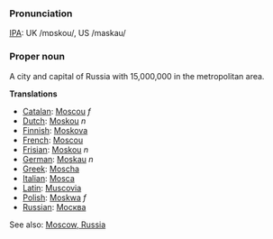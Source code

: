 ===Pronunciation===
[[IPA]]: UK /mɒskou/, US /maskau/

===Proper noun===

A city and capital of Russia with 15,000,000 in the metropolitan area.

'''Translations'''

*[[Catalan]]: [[Moscou]] ''f''
*[[Dutch]]: [[Moskou]] ''n''
*[[Finnish]]: [[Moskova]]
*[[French]]: [[Moscou]]
*[[Frisian]]: [[Moskou]] ''n''
*[[German]]: [[Moskau]] ''n''
*[[Greek]]: [[Moscha]]
*[[Italian]]: [[Mosca]]
*[[Latin]]: [[Muscovia]]
*[[Polish]]: [[Moskwa]] ''f''
*[[Russian]]: [[Москва]]

See also: [[en:Moscow, Russia|Moscow, Russia]]